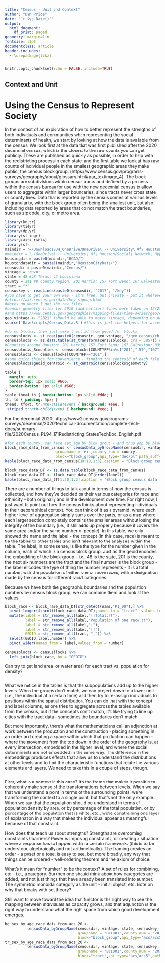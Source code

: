 ```yaml
---
title: "Census - Unit and Context"
author: "Dan Price"
date: "`r Sys.Date()`"
output:
  html_document:
    df_print: paged
geometry: margin=1in
fontsize: 11pt
documentclass: article
header-includes: 
  - \usepackage{tikz}
---
```


```r
knitr::opts_chunk$set(echo = FALSE, include=TRUE)
```
## Context and Unit

# Using the Census to Represent Society
In the context of an exploration of how to better represent the strengths of both individuals and communities when representing the social determinants of health, we start by looking at how the data is available from the census. We look first at the data that was first published after the 2020 decennial census, which is the closest to the raw counts you can get publicly. These are published as quickly as possible, in order to help with the redistricting process in each state, and the first table we look at has raw counts of individual people in the smallest geographic areas they make public, the census block group. (https://www.census.gov/programs-surveys/geography/about/glossary.html#par_textimage_4). The block groups are subdivisions within census tracts and  defined by a process within the census bureau for use with the new decennial census to allow users to aggregate within larger boundaries, since tracts never cross state or county lines. Data that is reported by the census comes at various levels of granularity, with the block group often being the smallest unit, but also including data reported by areas that do not match the tract boundaries, such as zip code, city, or metro area. 

```r
library(knitr)
library(tidyr)
library(dplyr)
library(stringr)
library(data.table)
library(sf)
maindir = "~/Downloads/UH_OneDrive/OneDrive\ -\ University\ Of\ Houston/Social\ Network\ Hypergraphs/" #Dan at home
#maindir = "~/OneDrive\ -\ University\ Of\ Houston/Social\ Network\ Hypergraphs/" #Dan at work
housingdir = paste0(maindir,"HCAD/")
houstondatadir = paste0(maindir,"HoustonCityData/") 
censusdir = paste0(maindir,"Census/") 
vintage = "2020"
state = 48 #48 Texas; 22 Louisiana
county = 201 #8 county region: 201 Harris; 157 Fort Bend; 167 Galveston; 039 Brazoria; 071 Chambers; 291 Liberty; 339 Montgomery; 473 Waller ; other place FIPS are longer
tract = "*"
censuskey <- readLines(paste0(censusdir, "2017", "/key"))
#you have to get your own key - it's free, but private - put it wherever is convenient but not accessible to the public.
#https://api.census.gov/data/key_signup.html
#Notes on where I got the raw files
#census geometry files for 2010 (and earlier) lines were taken on 12/27/2019 from: https://www.census.gov/geographies/mapping-files/time-series/geo/carto-boundary-file.2017.html 
#and https://www.census.gov/geographies/mapping-files/time-series/geo/cartographic-boundary.html under the year (they changed the web interface), selecting the block group for Texas - but should work on other states, too. Put the unzipped files into the folder that matches the censusdir you set up.
geo_vintage <- "2021" #should be able to match vintage, depending on date.
source('BaseScripts/Census_Data.R') #this is just the helpers for accessing the U.S. Census api 
```

```r
#do on blocks, then just make tract id from geoid for blocks
censusblocks <- st_read(paste0(censusdir, geo_vintage, "/geo_census/cb_", geo_vintage, "_", state, "_bg_500k/cb_", geo_vintage, "_", state, "_bg_500k.shp"))
censusblocks <- as.data.table(st_transform(censusblocks, crs = 3857)) #for eventual merge with HCAD
#Counties around Houston: 201 Harris; 157 Fort Bend; 167 Galveston; 039 Brazoria; 071 Chambers; 291 Liberty; 339 Montgomery; 473 Waller - here we get only Harris.
censusblocks_8counties <- censusblocks[COUNTYFP%in%c("201","157","167","039","071","291","339","473"),]
censusblocks <- censusblocks[COUNTYFP=="201",]
#some quick things for convenience - finding the centroid of each file.
censusblocks$geoid_centroid <- st_centroid(censusblocks$geometry)
```

```css
table {
  margin: auto;
  border-top: 1px solid #666;
  border-bottom: 1px solid #666;
}
table thead th { border-bottom: 1px solid #ddd; }
th, td { padding: 5px; }
thead, tfoot, tr:nth-child(even) { background: #eee; }
.striped tr:nth-child(even) { background: #eee; }
```

For the decennial 2020: https://www2.census.gov/programs-surveys/decennial/2020/technical-documentation/complete-tech-docs/summary-file/2020Census_PL94_171Redistricting_StatesTechDoc_English.pdf

```r
#for each county, can have sex_age by blck group - and thus pop by block group, too
block_race_data_from_census <- censusData_byGroupName(censusdir, vintage, state, censuskey, 
                       groupname = "P1",county_num = county,
                       block="block_group",api_type="dec/pl",path_suff="est.csv")
kable(block_race_data_from_census[10:18,1:5],caption = "Block group census data",table.attr = "class=\"striped\"", format = "html")
```


```r
block_race_data_DT <- as.data.table(block_race_data_from_census)
block_race_data_DT <- block_race_data_DT[order(label)]
kable(block_race_data_DT[1:20,1:2],caption = "Block group census data - Name and Label",table.attr = "class=\"striped\"", format = "html")
```

There are a number of things to talk about in terms of how the census is collected, and how they've decided on their various categories for race and ethnicity - both originally and in the development over time. For right now, I just want to point out how the census thinks about representing individuals in their geographical context. You can think of it as a pyramid, where each higher level of aggregation simply sums over the parts, or as a map where each larger section completely contains the smaller areas without losing the integrity of the boundary (i.e., it still adds up properly because it covers the same area and/or the same number of people). In this table, we only showed the name and the label - the concept (in this case, race) is meant to tie the tables to other tables and isn't relevant to the analyses within the table. The label, in some sense, is like the type for the number given in the column, each of which is a census block group. Just as the geoid encodes the embedding of the block group - i.e., 48 is the state, 201 is the county, the next six numbers are the tract and the final number is the block group - the label encodes the type of thing the number represents - it is a total number, with the population of either one or more races, with a designation made by the census for different racial categories.

Because we have both the geographic boundaries and the population numbers by census block group, we can combine them and look at the values.

```r
block_race <- block_race_data_DT[str_detect(name,"P1_00"),] %>%
  pivot_longer(4:ncol(block_race_data_DT),names_to = "tract", values_to = "number") %>%
  mutate(label = str_remove_all(label,"!!Total:!!"),
         label = str_remove_all(label,"Population of one race:!!"),
         label = str_remove_all(label,":"),
         label = str_remove_all(label,"!!"),
         GEOID = str_remove_all(tract, "_")) %>%
  select(GEOID,label,number) %>%
  pivot_wider(names_from = label,values_from = number)
 
censusblocks <- censusblocks %>% 
  left_join(block_race, by = "GEOID")
```

Can try to get land area (or water area) for each tract vs. population for density?

```r

```


What we notice in the tables is that the subpopulations add up to the higher levels. When the groups don't match, we can project down to a lower unit (i.e., the individual at a certain time) and then try to re-assign individuals to positions within the spatial distribution. You can do that with the concept and label columns, as one tries to aggregate across the tables available from the census, but if the concepts don't match, it's like trying to line up cities with the tract data - sometimes the boundaries don't match.

But more importantly, there's what the mathematicians call an adjunction at work between the production and the construction - placing something in an order and creating a space within which that production can happen - where the movement from the top down in the order of the geography is, at every intersection, embedded in the higher level, and where the social determinants are not embedded in the same way. The difference in the embeddings produces effects that allow us to understand the distributions at other levels and to find the characteristic functions that relate the various elements and layers. We need to take this in a couple of steps, though.

```r
```

First, what is a context in this case? It's the frame that makes it possible to coherently make sense of the transformations between levels. When we say that we understand a point in terms of the surrounding points, we're transforming the context to a single point, but that's not the only example. When we say that the population should be understood in terms of population density by area, or by percentage of the total population, or by percentage of the population that is white, etc., we're constraining one layer of explanation in a way that makes the individual appear as meaningful because of that constraint.

How does that teach us about strengths? Strengths are overcoming constraints / barriers? Power is imposing constraints, or creating a situation where a response has to happen within a certain framework. (this is to be understood algebraically and not arithmetically). The framing creates an order - a poset or a toset is easy to see, but more broadly, any way that things can be ordered - well-ordering theorem and the axiom of choice.

What's it mean for "number" to be the context? A set of rules for combining, etc - i.e., a category. But then one should think about how categories are added, and not just things that have already been translated into number. The symmetric monoidal category as the unit - initial object, etc. Note on why that breaks with set theory?

Still want to move toward the idea that functor is the right way to see the mapping between individuals as capacity grows, and that adjunction is the right way to understand what the right space from which good development emerges.

```r
bg_sex_by_age_race_data_from_acs_20 <- 
          censusData_byGroupName(censusdir, vintage, state, censuskey, 
                                 groupname = "B01001",county_num = "201",
                                 block="block_group",api_type="acs/acs5",path_suff="est.csv")
tr_sex_by_age_race_data_from_acs_20 <- 
          censusData_byGroupName(censusdir, vintage, state, censuskey, 
                                 groupname = "B01001",county_num = "201",
                                 block="tract",api_type="acs/acs5",path_suff="est.csv")
```